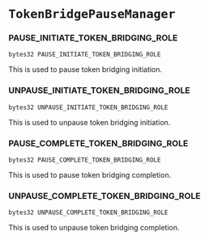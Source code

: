 # `TokenBridgePauseManager`

### PAUSE_INITIATE_TOKEN_BRIDGING_ROLE

```solidity
bytes32 PAUSE_INITIATE_TOKEN_BRIDGING_ROLE
```

This is used to pause token bridging initiation.

### UNPAUSE_INITIATE_TOKEN_BRIDGING_ROLE

```solidity
bytes32 UNPAUSE_INITIATE_TOKEN_BRIDGING_ROLE
```

This is used to unpause token bridging initiation.

### PAUSE_COMPLETE_TOKEN_BRIDGING_ROLE

```solidity
bytes32 PAUSE_COMPLETE_TOKEN_BRIDGING_ROLE
```

This is used to pause token bridging completion.

### UNPAUSE_COMPLETE_TOKEN_BRIDGING_ROLE

```solidity
bytes32 UNPAUSE_COMPLETE_TOKEN_BRIDGING_ROLE
```

This is used to unpause token bridging completion.

